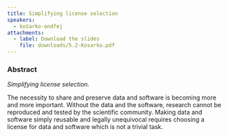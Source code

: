 ```yaml
---
title: Simplifying license selection
speakers:
  - košarko-ondřej
attachments:
  - label: Download the slides
    file: downloads/5.2-Kosarko.pdf
---
```

### Abstract

*Simplifying license selection.*

The necessity to share and preserve data and software is becoming more and more important. Without the data and the software, research cannot be reproduced and tested by the scientific community. Making data and software simply reusable and legally unequivocal requires choosing a license for data and software which is not a trivial task.
